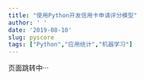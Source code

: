 ```yaml
---
title: "使用Python开发信用卡申请评分模型"
author: ' '
date: '2019-08-10'
slug: pyscore
tags: ["Python","应用统计","机器学习"]
---
```


页面跳转中···

<script>

window.location.replace("https://xsong.ltd/archives/pandas/scorecard")

</script>

